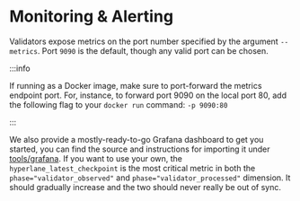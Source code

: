 # Monitoring & Alerting

Validators expose metrics on the port number specified by the argument `--metrics`. Port `9090` is the default, though any valid port can be chosen.

:::info

If running as a Docker image, make sure to port-forward the metrics endpoint port. For, instance, to forward port 9090 on the local port 80, add the following flag to your `docker run` command: `-p 9090:80`

:::

We also provide a mostly-ready-to-go Grafana dashboard to get you started, you can find the source and instructions for importing it under [tools/grafana](https://github.com/hyperlane-xyz/hyperlane-monorepo/tree/main/tools/grafana). If you want to use your own, the `hyperlane_latest_checkpoint` is the most critical metric in both the `phase="validator_observed"` and `phase="validator_processed"` dimension. It should gradually increase and the two should never really be out of sync.
